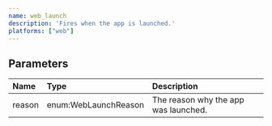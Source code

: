 ```yaml
---
name: web_launch
description: 'Fires when the app is launched.'
platforms: ["web"]
---
```


## Parameters
|Name|Type|Description|
|:---|:---|:---|
|reason|enum:WebLaunchReason|The reason why the app was launched.|